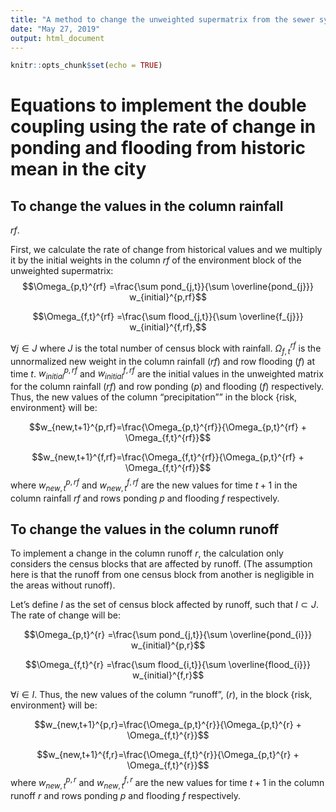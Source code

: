```yaml
---
title: "A method to change the unweighted supermatrix from the sewer system in the block {risk, environment}"
date: "May 27, 2019"
output: html_document
---
```


```r
knitr::opts_chunk$set(echo = TRUE)
```

# Equations to implement the double coupling using the rate of change in ponding and flooding from historic mean in the city

## To change the values in the column rainfall 
$rf$.

First, we calculate the rate of change from historical values and we multiply it by the initial weights in the column $rf$ of the environment block of the unweighted supermatrix: 
$$\Omega_{p,t}^{rf} =\frac{\sum pond_{j,t}}{\sum \overline{pond_{j}}} w_{initial}^{p,rf}$$


$$\Omega_{f,t}^{rf} =\frac{\sum flood_{j,t}}{\sum \overline{f_{j}}} w_{initial}^{f,rf},$$


$\forall j \in J$ where $J$ is the total number of census block with rainfall. $\Omega_{f,t}^{rf}$ is the unnormalized new weight in the column rainfall ($rf$) and row flooding ($f$) at time $t$. $w_{initial}^{p,rf}$ and $w_{initial}^{f,rf}$ are the initial values in the unweighted matrix for the column rainfall ($rf$) and row ponding ($p$) and flooding ($f$) respectively.
Thus, the new values of the column "precipitation"" in the block {risk, environment} will be:  

$$w_{new,t+1}^{p,rf}=\frac{\Omega_{p,t}^{rf}}{\Omega_{p,t}^{rf} + \Omega_{f,t}^{rf}}$$

$$w_{new,t+1}^{f,rf}=\frac{\Omega_{f,t}^{rf}}{\Omega_{p,t}^{rf} + \Omega_{f,t}^{rf}}$$
where $w_{new,t}^{p,rf}$ and $w_{new,t}^{f,rf}$ are the new values for time $t+1$ in the column rainfall $rf$ and rows ponding $p$ and flooding $f$ respectively.

## To change the values in the column runoff 
To implement a change in the column runoff $r$, the calculation only considers the census blocks that are affected by runoff. (The assumption here is that the runoff from one census block from another is negligible in the areas without runoff).

Let's define $I$ as the set of census block affected by runoff, such that $I \subset J$. The rate of change will be:

$$\Omega_{p,t}^{r} =\frac{\sum pond_{j,t}}{\sum \overline{pond_{i}}} w_{initial}^{p,r}$$


$$\Omega_{f,t}^{r} =\frac{\sum flood_{i,t}}{\sum \overline{flood_{i}}} w_{initial}^{f,r}$$

$\forall i \in I$. 
Thus, the new values of the column "runoff", ($r$), in the block {risk, environment} will be:  

$$w_{new,t+1}^{p,r}=\frac{\Omega_{p,t}^{r}}{\Omega_{p,t}^{r} + \Omega_{f,t}^{r}}$$

$$w_{new,t+1}^{f,r}=\frac{\Omega_{f,t}^{r}}{\Omega_{p,t}^{r} + \Omega_{f,t}^{r}}$$
where $w_{new,t}^{p,r}$ and $w_{new,t}^{f,r}$ are the new values for time $t+1$ in the column runoff $r$ and rows ponding $p$ and flooding $f$ respectively.

